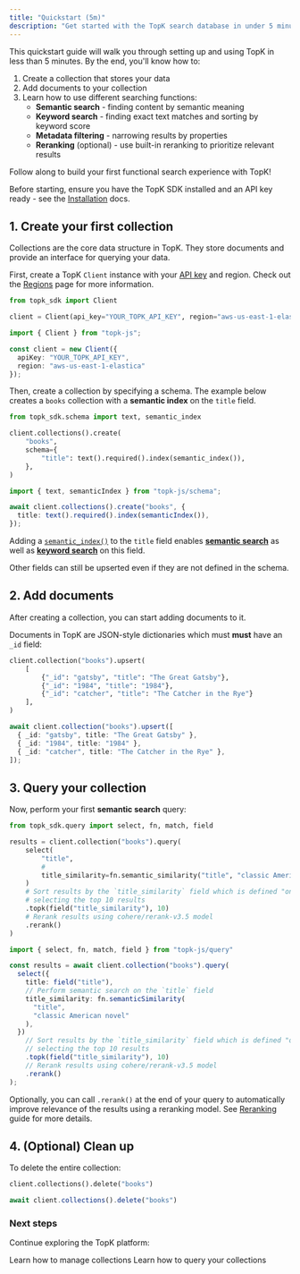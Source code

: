 ```yaml
---
title: "Quickstart (5m)"
description: "Get started with the TopK search database in under 5 minutes."
---
```



This quickstart guide will walk you through setting up and using TopK in less than 5 minutes. By the end, you'll know how to:

1. Create a collection that stores your data
2. Add documents to your collection
3. Learn how to use different searching functions:
   - **Semantic search** - finding content by semantic meaning
   - **Keyword search** - finding exact text matches and sorting by keyword score
   - **Metadata filtering** - narrowing results by properties
   - **Reranking** (optional) - use built-in reranking to prioritize relevant results

Follow along to build your first functional search experience with TopK!

Before starting, ensure you have the TopK SDK installed and an API key ready - see the [Installation](/installation) docs.


## 1. Create your first collection

Collections are the core data structure in TopK. They store documents and provide an interface for querying your data.

First, create a TopK `Client` instance with your [API key](/installation#api-key) and
<Tooltip tip="TopK region is where your data is stored. It maps to a specific cloud region.">region</Tooltip>.
Check out the [Regions](/regions) page for more information.

<CodeGroup>

```python Python
from topk_sdk import Client

client = Client(api_key="YOUR_TOPK_API_KEY", region="aws-us-east-1-elastica")
```


```typescript Javascript
import { Client } from "topk-js";

const client = new Client({
  apiKey: "YOUR_TOPK_API_KEY",
  region: "aws-us-east-1-elastica"
});
```

</CodeGroup>

Then, create a collection by specifying a schema. The example below creates a `books` collection with a **semantic index** on the `title` field.

<CodeGroup>

```python Python
from topk_sdk.schema import text, semantic_index

client.collections().create(
    "books",
    schema={
        "title": text().required().index(semantic_index()),
    },
)
```


```typescript Javascript
import { text, semanticIndex } from "topk-js/schema";

await client.collections().create("books", {
  title: text().required().index(semanticIndex()),
});
```

</CodeGroup>

Adding a [`semantic_index()`](/collections/create#semantic-index) to the `title` field enables
[**semantic search**](/concepts/semantic-search) as well as [**keyword search**](/concepts/keyword-search) on this field.

<Tip>
  Other fields can still be upserted even if they are not defined in the schema.
</Tip>

## 2. Add documents

After creating a collection, you can start adding documents to it.

Documents in TopK are JSON-style dictionaries which must **must** have an `_id` field:

<CodeGroup>

```python Python
client.collection("books").upsert(
    [
        {"_id": "gatsby", "title": "The Great Gatsby"},
        {"_id": "1984", "title": "1984"},
        {"_id": "catcher", "title": "The Catcher in the Rye"}
    ],
)
```


```typescript Javascript
await client.collection("books").upsert([
  { _id: "gatsby", title: "The Great Gatsby" },
  { _id: "1984", title: "1984" },
  { _id: "catcher", title: "The Catcher in the Rye" },
]);
```

</CodeGroup>

## 3. Query your collection

Now, perform your first **semantic search** query:

<CodeGroup>

```python Python
from topk_sdk.query import select, fn, match, field

results = client.collection("books").query(
    select(
        "title",
        #
        title_similarity=fn.semantic_similarity("title", "classic American novel"),
    )
    # Sort results by the `title_similarity` field which is defined "on the fly",
    # selecting the top 10 results
    .topk(field("title_similarity"), 10)
    # Rerank results using cohere/rerank-v3.5 model
    .rerank()
)
```


```typescript Javascript
import { select, fn, match, field } from "topk-js/query"

const results = await client.collection("books").query(
  select({
    title: field("title"),
    // Perform semantic search on the `title` field
    title_similarity: fn.semanticSimilarity(
      "title",
      "classic American novel"
    ),
  })
    // Sort results by the `title_similarity` field which is defined "on the fly",
    // selecting the top 10 results
    .topk(field("title_similarity"), 10)
    // Rerank results using cohere/rerank-v3.5 model
    .rerank()
);
```

</CodeGroup>

Optionally, you can call `.rerank()` at the end of your query to automatically improve relevance of the results using a reranking model. See [Reranking](/documents/query#reranking) guide for more details.

## 4. (Optional) Clean up

To delete the entire collection:

<CodeGroup>

```python Python
client.collections().delete("books")
```


```typescript Javacript
await client.collections().delete("books")
```

</CodeGroup>

### Next steps

Continue exploring the TopK platform:

<CardGroup cols="2">
  <Card title="Managing collections" icon="paintbrush" href="/collections/create">
    Learn how to manage collections
  </Card>
  <Card title="Querying" icon="square-code" href="/documents/query">
    Learn how to query your collections
  </Card>
</CardGroup>